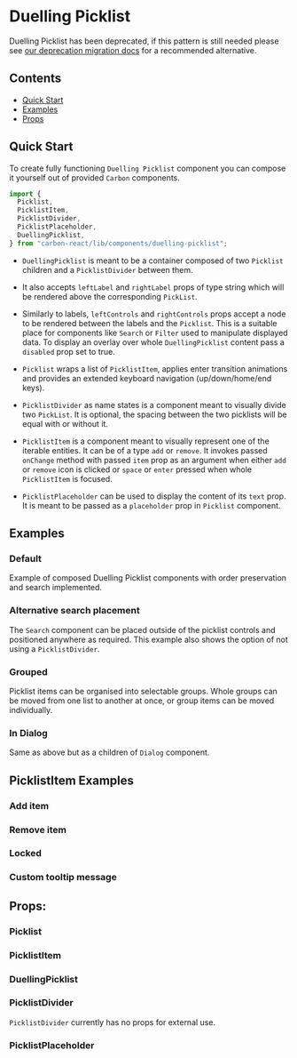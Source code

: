 

<Meta of={DuellingPicklistStories} />

# Duelling Picklist

<DeprecationWarning>
Duelling Picklist has been deprecated, if this pattern is still needed please see <a style={{color: "white"}} href="../?path=/docs/documentation-deprecation-migration--docs#recommended-alternatives">our deprecation migration docs</a> for a recommended alternative.
</DeprecationWarning>

## Contents

- [Quick Start](#quick-start)
- [Examples](#examples)
- [Props](#props)

## Quick Start

To create fully functioning `Duelling Picklist` component you can compose it yourself out of provided `Carbon` components.

```javascript
import {
  Picklist,
  PicklistItem,
  PicklistDivider,
  PicklistPlaceholder,
  DuellingPicklist,
} from "carbon-react/lib/components/duelling-picklist";
```

- `DuellingPicklist` is meant to be a container composed of two `Picklist` children and a `PicklistDivider` between them.

- It also accepts `leftLabel` and `rightLabel` props of type string which will be rendered above the corresponding `PickList`.

- Similarly to labels, `leftControls` and `rightControls` props accept a node to be rendered between the labels and the `Picklist`.
  This is a suitable place for components like `Search` or `Filter` used to manipulate displayed data.
  To display an overlay over whole `DuellingPicklist` content pass a `disabled` prop set to true.

- `Picklist` wraps a list of `PicklistItem`, applies enter transition animations and provides an extended keyboard navigation (up/down/home/end keys).

- `PicklistDivider` as name states is a component meant to visually divide two `PickList`. It is optional, the spacing between the two picklists will be equal with or without it.

- `PicklistItem` is a component meant to visually represent one of the iterable entities. It can be of a type `add` or `remove`.
  It invokes passed `onChange` method with passed `item` prop as an argument when either `add` or `remove` icon is clicked or `space` or `enter` pressed when whole `PicklistItem` is focused.

- `PicklistPlaceholder` can be used to display the content of its `text` prop. It is meant to be passed as a `placeholder` prop in `Picklist` component.

## Examples

### Default

Example of composed Duelling Picklist components with order preservation and search implemented.

<Canvas of={DuellingPicklistStories.Default} />

### Alternative search placement

The `Search` component can be placed outside of the picklist controls and positioned anywhere as required. This example also shows the option of not using a `PicklistDivider`.

<Canvas
  name="alternative search placement"
  of={DuellingPicklistStories.AlternativeSearch}
/>

### Grouped

Picklist items can be organised into selectable groups. Whole groups can be moved from one list to another at once, or group items can be moved individually.

<Canvas of={DuellingPicklistStories.Grouped} />

### In Dialog

Same as above but as a children of `Dialog` component.

<Canvas of={DuellingPicklistStories.InDialog} />

## PicklistItem Examples

### Add item

<Canvas of={DuellingPicklistStories.AddItem} />

### Remove item

<Canvas of={DuellingPicklistStories.RemoveItem} />

### Locked

<Canvas of={DuellingPicklistStories.Locked} />

### Custom tooltip message

<Canvas of={DuellingPicklistStories.CustomTooltipMessage} />

## Props:

### Picklist

<ArgTypes of={PickListStories} />

### PicklistItem

<ArgTypes of={PicklistItemStories} />

### DuellingPicklist

<ArgTypes of={DuellingPicklistStories} />

### PicklistDivider

`PicklistDivider` currently has no props for external use.

### PicklistPlaceholder

<ArgTypes of={PicklistPlaceholderStories} />
